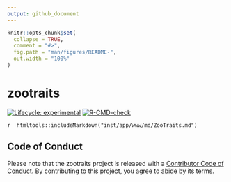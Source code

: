 ```yaml
---
output: github_document
---
```


<!-- README.md is generated from README.Rmd. Please edit that file -->

```r
knitr::opts_chunk$set(
  collapse = TRUE,
  comment = "#>",
  fig.path = "man/figures/README-",
  out.width = "100%"
)
```

# zootraits

<!-- badges: start -->
[![Lifecycle: experimental](https://img.shields.io/badge/lifecycle-experimental-orange.svg)](https://lifecycle.r-lib.org/articles/stages.html#experimental)
[![R-CMD-check](https://github.com/beatrizmilz/zootraits/actions/workflows/R-CMD-check.yaml/badge.svg)](https://github.com/beatrizmilz/zootraits/actions/workflows/R-CMD-check.yaml)
<!-- badges: end -->

`r  htmltools::includeMarkdown("inst/app/www/md/ZooTraits.md")`


## Code of Conduct
  
Please note that the zootraits project is released with a [Contributor Code of Conduct](https://contributor-covenant.org/version/2/1/CODE_OF_CONDUCT.html). By contributing to this project, you agree to abide by its terms.
